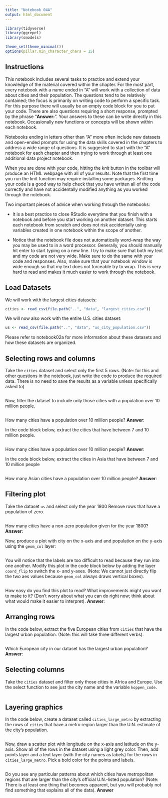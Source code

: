 ```yaml
---
title: "Notebook 04A"
output: html_document
---
```


```r
library(tidyverse)
library(ggrepel)
library(smodels)

theme_set(theme_minimal())
options(pillar.min_character_chars = 15)
```

## Instructions

This notebook includes several tasks to practice and extend your knowledge of
the material covered within the chapter. For the most part, every notebook with
a name ended in "A" will work with a collection of data about cities and their
population. The questions tend to be relatively contained; the focus is
primarily on writing code to perform a specific task. For this purpose there
will usually be an empty code block for you to put your code. There are also
questions requiring a short response, prompted by the phrase "**Answer:**".
Your answers to these can be write directly in this notebook. Occasionally
new functions or concepts will be shown within each notebook.

Notebooks ending in letters other than "A" more often include new datasets and
open-ended prompts for using the data skills covered in the chapters to address
a wide range of questions. It is suggested to start with the "A" notebook for
each chapter and then trying to work through at least one additional data
project notebook.

When you are done with your code, hitting the *knit* button in the toolbar will
produce an HTML webpage with all of your results. Note that the first time you
run the knit function may require installing some packages. Knitting your code
is a good way to help check that you have written all of the code correctly and
have not accidentally modified anything as you worked through the notebook.

Two important pieces of advice when working through the notebooks:

- It is a best practice to close RStudio everytime that you finish with a
notebook and before you start working on another dataset. This starts each
notebook from scratch and does not risk accidentally using variables created in
one notebook within the scope of another.

- Notice that the notebook file does not automatically word-wrap the way you
may be used to in a word processor. Generally, you should manually hit enter to
start typing on a new line. I try to make sure that both my text and my code are
not very wide. Make sure to do the same with your code and responses. Also, make
sure that your notebook window is wide enough so that my text does not forceable
try to wrap. This is very hard to read and makes it much easier to work through
the notebook.

## Load Datasets

We will work with the largest cities datasets:

```r
cities <- read_csv(file.path("..", "data", "largest_cities.csv"))
```

We will now also work with the entire U.S. cities dataset:

```r
us <- read_csv(file.path("..", "data", "us_city_population.csv")) 
```

Please refer to notebook02a for more information about these datasets and how
these datasets are organized.

## Selecting rows and columns

Take the `cities` dataset and select only the first 5 rows. (Note: for this
and other questions in the notebook, just write the code to produce the 
required data. There is no need to save the results as a variable unless 
specifically asked to)

```r

```

Now, filter the dataset to include only those cities with a population over
10 million people.

```r

```

How many cities have a population over 10 million people? **Answer**:

In the code block below, extract the cities that have between 7 and
10 million people.

```r

```

How many cities have a population over 10 million people? **Answer**:

In the code block below, extract the cities in Asia that have between
7 and 10 million people

```r

```

How many Asian cities have a population over 10 million people? **Answer**:

## Filtering plot

Take the dataset `us` and select only the year 1800 Remove rows that have a population of zero.

```r

```

How many cities have a non-zero population given for the year 1800? **Answer**: 

Now, produce a plot with city on the x-axis and and population on the y-axis using
the `geom_col` layer:

```r

```

You will notice that the labels are too difficult to read because they run into one another.
Modify this plot in the code block below by adding the layer `coord_flip` to switch the x- and
y-axes. (Note: We cannot just directly flip the two aes values because `geom_col` always draws
vertical boxes).

```r

```

How easy do you find this plot to read? What improvements might you want to make to it?
(Don't worry about what you can do right now; think about what would make it easier to
interpret). **Answer**:

## Arranging rows

In the code below, extract the five European cities from `cities` that have the largest
urban population. (Note: this will take three different verbs).

```r

```

Which European city in our dataset has the largest urban population? **Answer**:

## Selecting columns

Take the `cities` dataset and filter only those cities in Africa and Europe. Use
the select function to see just the city name and the variable `koppen_code`.

```r

```

## Layering graphics

In the code below, create a dataset called `cities_large_metro` by extracting
the rows of `cities` that have a metro region larger than the U.N. estimate of the
city's population.

```r

```

Now, draw a scatter plot with longitude on the x-axis and latitude on the y-axis.
Show all of the rows in the dataset using a light grey color. Then, add points
layer and a text layer (with the city names as labels) for the rows in
`cities_large_metro`. Pick a bold color for the points and labels.

```r

```

Do you see any particular patterns about which cities have metropolitan regions that
are larger than the city's official U.N.-listed population? (Note: There is at least one
thing that becomes apparent, but you will probably not find something that explains all of
the data). **Answer**

